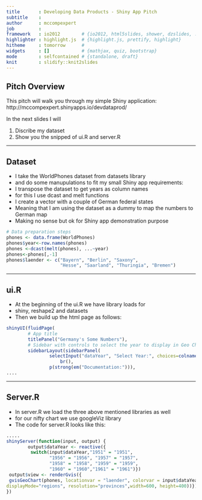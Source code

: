 ```yaml
---
title       : Developing Data Products - Shiny App Pitch
subtitle    : 
author      : mccompexpert
job         : 
framework   : io2012        # {io2012, html5slides, shower, dzslides, ...}
highlighter : highlight.js  # {highlight.js, prettify, highlight}
hitheme     : tomorrow      # 
widgets     : []            # {mathjax, quiz, bootstrap}
mode        : selfcontained # {standalone, draft}
knit        : slidify::knit2slides
---
```



## Pitch Overview

This pitch will walk you through my simple Shiny application:
http://mccompexpert.shinyapps.io/devdataprod/

In the next slides I will

1. Discribe my dataset
2. Show you the snipped of ui.R and server.R

---

## Dataset

* I take the WorldPhones dataset from datasets library
* and do some manupulations to fit my small Shiny app requirements:
 + I transpose the dataset to get years as column names
 + for this I use dcast and melt functions
 + I create a vector with a couple of German federal states
* Meaning that I am using the dataset as a dummy to map the numbers to German map        
* Making no sense but ok for Shiny app demonstration purpose

```r
# Data preparation steps
phones <- data.frame(WorldPhones)
phones$year<-row.names(phones)
phones <-dcast(melt(phones), ...~year)
phones<-phones[,-1]
phones$laender <- c("Bayern", "Berlin", "Saxony", 
                    "Hesse", "Saarland", "Thuringia", "Bremen")

```

---

## ui.R
* At the beginning of the ui.R we have library loads for
 + shiny, reshape2 and datasets
* Then we build up the html page as follows:
```r

shinyUI(fluidPage(
        # App title
        titlePanel("Germany's Some Numbers"),
        # Sidebar with controls to select the year to display in Geo Chart
        sidebarLayout(sidebarPanel(
                selectInput("dataYear", "Select Year:", choices=colnames(phones[,-8])),hr(),
        			br(),
				p(strong(em("Documentation:"))),
....
```

---

## Server.R

* In server.R we load the three above mentioned libraries as well
* for our nifty chart we use googleViz library
* The code for server.R looks like this:

```r
.....
shinyServer(function(input, output) {
        output$dataYear <- reactive({
         switch(input$dataYear,"1951" = "1951",
                "1956" = "1956", "1957" = "1957",
                "1958" = "1958", "1959" = "1959",
                "1960" = "1960","1961" = "1961")})
 output$view <- renderGvis({
 gvisGeoChart(phones, locationvar = "laender", colorvar = input$dataYear,options=list(region="DE",
displayMode="regions", resolution="provinces",width=600, height=400))})
})

```